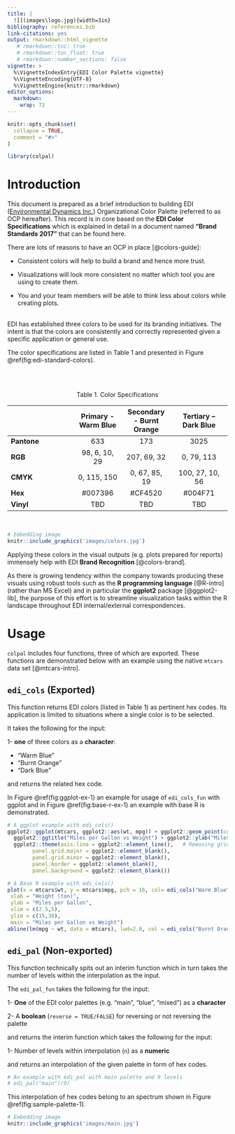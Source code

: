 ```yaml
---
title: |
  ![](images\logo.jpg){width=3in}
bibliography: references.bib
link-citations: yes
output: rmarkdown::html_vignette
   # rmarkdown::toc: true
   # rmarkdown::toc_float: true
   # rmarkdown::number_sections: false
vignette: >
  %\VignetteIndexEntry{EDI Color Palette vignette}
  %\VignetteEncoding{UTF-8}
  %\VignetteEngine{knitr::rmarkdown}
editor_options: 
  markdown: 
    wrap: 72
---
```


```r
knitr::opts_chunk$set(
  collapse = TRUE,
  comment = "#>"
)
```


```r
library(colpal)
```

# Introduction

This document is prepared as a brief introduction to building EDI ([Environmental Dynamics Inc.](https://edynamics.com/)) Organizational Color Palette (referred to as OCP hereafter). This record is in core based on the **EDI Color Specifications** which is explained in detail in a document named **"Brand Standards 2017"** that can be found here.


There are lots of reasons to have an OCP in place [@colors-guide]: 

- Consistent colors will help to build a brand and hence more trust. 

- Visualizations will look more consistent no matter which tool you are using to create them.

- You and your team members will be able to think less about colors while creating plots.

<br>
EDI has established three colors to be used for its branding initiatives. The intent is that the colors are consistently and correctly represented given a specific application or general use.

The color specifications are listed in Table 1 and presented in Figure \@ref(fig:edi-standard-colors).

<br>
<br>
<center><p style="font-size:14px">Table 1. Color Specifications</p></center>

|          | Primary - Warm Blue | Secondary - Burnt Orange  | Tertiary – Dark Blue   |
|:--------------|:---------:|:---------:|:-----------:|
| **Pantone**  |  633 |        173  | 3025   |
|**RGB**      |  98, 6, 10, 29   |          207, 69, 32  | 0, 79, 113   |
|**CMYK**      |  0, 115, 150  |          0, 67, 85, 19   | 100, 27, 10, 56    |
|**Hex**      |  #007396   |          #CF4520   | #004F71    |
|**Vinyl**      |  TBD   |          TBD   | TBD    |

<br>


```r

# Embedding image
knitr::include_graphics('images/colors.jpg')
```


Applying these colors in the visual outputs (e.g. plots prepared for reports) immensely help with EDI **Brand Recognition** [@colors-brand]. 

As there is growing tendency within the company towards producing these visuals using robust tools such as the **R programming language** [@R-intro] (rather than MS Excel) and in particular the **ggplot2** package [@ggplot2-lib], the purpose of this effort is to streamline visualization tasks within the R landscape throughout EDI internal/external correspondences.

# Usage

`colpal` includes four functions, three of which are exported. These functions are demonstrated below with an example using the native `mtcars` data set [@mtcars-intro].

## `edi_cols` (Exported)

This function returns EDI colors (listed in Table 1) as pertinent hex codes. Its application is limited to situations where a single color is to be selected.

It takes the following for the input:

1- **one** of three colors as a **character**:

- "Warm Blue"
- "Burnt Orange"
- "Dark Blue"

and returns the related hex code.

In Figure \@ref(fig:ggplot-ex-1) an example for usage of `edi_cols_fun` with ggplot and in Figure \@ref(fig:base-r-ex-1) an example with base R is demonstrated.


```r

# A ggplot example with edi_cols()
ggplot2::ggplot(mtcars, ggplot2::aes(wt, mpg)) + ggplot2::geom_point(colour = edi_cols("Burnt Orange"), size = 5) + 
  ggplot2::ggtitle("Miles per Gallon vs Weight") + ggplot2::ylab("Miles per Gallon") + ggplot2::xlab("Weight (ton)") +
  ggplot2::theme(axis.line = ggplot2::element_line(),   # Removing grid, color & borders
        panel.grid.major = ggplot2::element_blank(),
        panel.grid.minor = ggplot2::element_blank(),
        panel.border = ggplot2::element_blank(),
        panel.background = ggplot2::element_blank())
```



```r

# A Base R example with edi_cols()
plot(x = mtcars$wt, y = mtcars$mpg, pch = 16, col= edi_cols("Warm Blue"),
 xlab = "Weight (ton)",
 ylab = "Miles per Gallon",
 xlim = c(2.5,5),
 ylim = c(15,30),        
 main = "Miles per Gallon vs Weight")
abline(lm(mpg ~ wt, data = mtcars), lwd=2.0, col = edi_cols("Burnt Orange"))
```


## `edi_pal` (Non-exported)

This function technically spits out an interim function which in turn takes the number of levels within the interpolation as the input.

The `edi_pal_fun` takes the following for the input:

1- **One** of the EDI color palettes (e.g. "main", "blue", "mixed") as a **character** 

2- A **boolean** (`reverse = TRUE/FALSE`) for reversing or not reversing the palette

and returns the interim function which takes the following for the input:

1- Number of levels within interpolation (`n`) as a **numeric**

and returns an interpolation of the given palette in form of hex codes.


```r

# An example with edi_pal with main palette and 9 levels
# edi_pal("main")(9)
```

This interpolation of hex codes belong to an spectrum shown in Figure \@ref(fig:sample-palette-1).

```r

# Embedding image
knitr::include_graphics('images/main.jpg')
```
